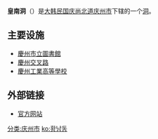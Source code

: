 {{unreferenced|time=2019-02-20T08:35:27+00:00}}
{{Infobox Korean settlement
| title         = 皇南洞

| context       = 
| logo          = 
| logowidth     = 
| img           = 
| imgwidth      = 
| imgcaption    = 
| img_alt       = 
| hangul        =  황남동 
| hanja         = 皇南洞
| rr            = Hwangnam-dong
| mr            =Hwangnam-dong
| area_km2      = 20.5
| areanote      = 
| elevation_m   = 
| elevationnote = 
| pop           = 8885
| popden_km2    = 
| popdennote    = 
| gov           = [[庆州市|庆州市]]
| mayor         = 
| capital       = 
| divs          =
| region        = [[庆州市|庆州市]]
| dialect       = [[庆尚道方言|庆尚道方言]]
| map           = Gyeongju map-Hwangnam-dong-01.png
| mapwidth      = 
| mapcaption    = 
| text          = 
}}
'''皇南洞'''（{{kor|諺=황남동|漢=皇南洞|羅=Hwangnam dong|f=y}}）是[[大韩民国|大韩民国]][[庆尚北道|庆尚北道]][[庆州市|庆州市]]下辖的一个[[行政洞|洞]]。
==主要设施==
*[[慶州市立圖書館|慶州市立圖書館]]
*[[慶州交叉路|慶州交叉路]]
*[[慶州工業高等學校|慶州工業高等學校]]
==外部链接==
*[https://web.archive.org/web/20141026023131/http://www.gyeongju.go.kr/village/open_content/hwangnam/main.jsp 官方网站]
{{庆州市行政区划}}
[[分类:庆州市|分类:庆州市]]
[[ko:황남동|ko:황남동]]